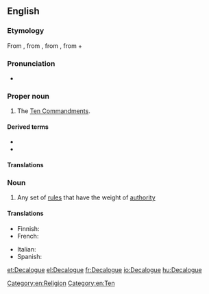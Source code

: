 {{also|decalogue|décalogue|Décalogue}}
==English==
{{wikipedia}}

===Etymology===
From {{etyl|frm|en}} {{m|frm|Décalogue}}, from {{etyl|la|en}} {{m|frm|decalogus}}, from {{etyl|grc|en}} {{m|grc|δεκάλογος}}, from {{m|grc|δέκα||ten}} + {{m|grc|λόγος||statement}}

===Pronunciation===
* {{a|UK}} {{IPA|/ˈdɛkəlɒɡ/|lang=en}}

===Proper noun===
{{en-proper noun}}

# The [[Ten Commandments]].

====Derived terms====
* {{l|en|Ethical Decalogue}}
* {{l|en|Ritual Decalogue}}

====Translations====
{{trans-see|the Ten Commandments|Ten Commandments}}

===Noun===
{{en-noun}}

# Any set of [[rule]]s that have the weight of [[authority]]

====Translations====
{{trans-top|set of rules}}
* Finnish: {{t|fi|käskyt}}
* French: {{t+|fr|décalogue|m}}
{{trans-mid}}
* Italian: {{t|it|decalogo|m}}
* Spanish: {{t+|es|decálogo|m}}
{{trans-bottom}}

[[Category:en:Religion]]
[[Category:en:Ten]]

[[et:Decalogue]]
[[el:Decalogue]]
[[fr:Decalogue]]
[[io:Decalogue]]
[[hu:Decalogue]]